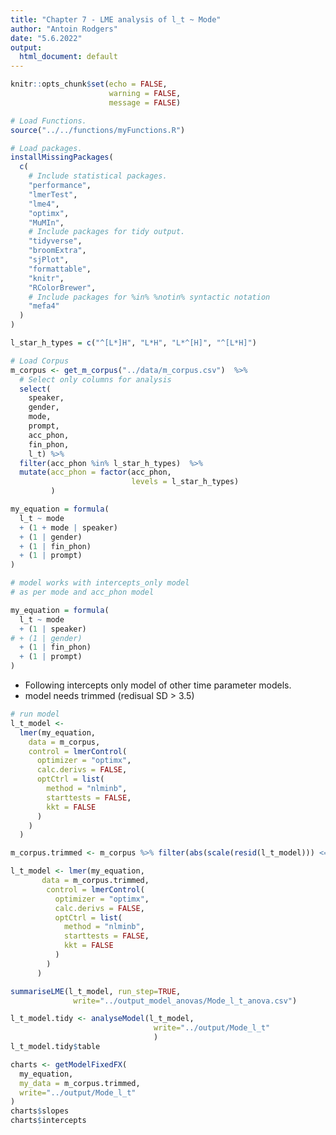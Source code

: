 ```yaml
---
title: "Chapter 7 - LME analysis of l_t ~ Mode"
author: "Antoin Rodgers"
date: "5.6.2022"
output:
  html_document: default
---
```


```r
knitr::opts_chunk$set(echo = FALSE,
                      warning = FALSE,
                      message = FALSE)

# Load Functions.
source("../../functions/myFunctions.R") 

# Load packages.
installMissingPackages(
  c(
    # Include statistical packages.
    "performance",
    "lmerTest",
    "lme4",
    "optimx",
    "MuMIn",
    # Include packages for tidy output.
    "tidyverse",
    "broomExtra",
    "sjPlot",
    "formattable",
    "knitr",
    "RColorBrewer",
    # Include packages for %in% %notin% syntactic notation
    "mefa4"
  )
)

```

```r
l_star_h_types = c("^[L*]H", "L*H", "L*^[H]", "^[L*H]")

# Load Corpus
m_corpus <- get_m_corpus("../data/m_corpus.csv")  %>%
  # Select only columns for analysis
  select(
    speaker,
    gender,
    mode,
    prompt,
    acc_phon,
    fin_phon,
    l_t) %>% 
  filter(acc_phon %in% l_star_h_types)  %>% 
  mutate(acc_phon = factor(acc_phon,
                           levels = l_star_h_types)
         )
```

```r
my_equation = formula(
  l_t ~ mode
  + (1 + mode | speaker)
  + (1 | gender)
  + (1 | fin_phon)
  + (1 | prompt)
)

# model works with intercepts_only model
# as per mode and acc_phon model

my_equation = formula(
  l_t ~ mode
  + (1 | speaker)
# + (1 | gender)
  + (1 | fin_phon)
  + (1 | prompt)
)
```

- Following intercepts only model of other time parameter models.
- model needs trimmed (redisual SD > 3.5)


```r

# run model
l_t_model <-
  lmer(my_equation,
    data = m_corpus,
    control = lmerControl(
      optimizer = "optimx",
      calc.derivs = FALSE,
      optCtrl = list(
        method = "nlminb",
        starttests = FALSE,
        kkt = FALSE
      )
    )
  )

m_corpus.trimmed <- m_corpus %>% filter(abs(scale(resid(l_t_model))) <= 3.5)

l_t_model <- lmer(my_equation,
       data = m_corpus.trimmed,
        control = lmerControl(
          optimizer = "optimx",
          calc.derivs = FALSE,
          optCtrl = list(
            method = "nlminb",
            starttests = FALSE,
            kkt = FALSE
          )
        )
      )

summariseLME(l_t_model, run_step=TRUE,
              write="../output_model_anovas/Mode_l_t_anova.csv")

```
 
```r

l_t_model.tidy <- analyseModel(l_t_model,
                                write="../output/Mode_l_t"
                                )
l_t_model.tidy$table

```

```r

charts <- getModelFixedFX(
  my_equation,
  my_data = m_corpus.trimmed,
  write="../output/Mode_l_t"
)
charts$slopes
charts$intercepts

```
